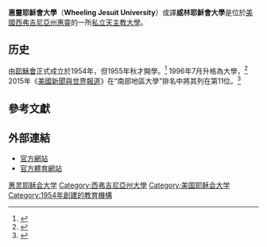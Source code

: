{{Infobox university
 | name            = Wheeling Jesuit University
 | image           = WJU Campus.JPG
 | latin_name      = Universitas Jesuita Vhelingensis
 | motto           = 拉丁語：Luceat Lux Vestra（Let your light shine）
 | established     = 1954
 | type            = [[私立大學|私立大學]]
 | affiliation     = [[羅馬天主教|羅馬天主教]][[耶穌會|耶穌會]]
 | endowment      = US $1970萬
 | president       = Rev. James J. Fleming, [[耶穌會|S.J.]], Ph.D.
 | staff           =
 | faculty         = 88
 | students        = 1,575
 | undergrad       = 1,187
 | postgrad        = 388
 | city            = [[惠靈_(西弗吉尼亞州)|惠靈]]
 | state           = [[西弗吉尼亞州|西弗吉尼亞州]]
 | country         ={{USA}}
 | campus          = {{convert|65|acre|ha}}
 | former_names    = Wheeling College (1954-1987)<br>Wheeling Jesuit College (1987–1996)
 | colors          = 紅黑金<br>{{colorbox|red}} {{colorbox|black}} {{colorbox|#CFB53B}}
|coord={{coord|40.073076|-80.689527|display=title|format=dms|type:edu}}
 | athletics       = [[NCAA|NCAA]] Division II - [[Mountain_East_Conference|MEC]]
 | nickname        = [[Wheeling_Jesuit_Cardinals|Cardinals]]
 | mascot          = Iggy the Cardinal
 | affiliations    = [[Association_of_Jesuit_Colleges_and_Universities|AJCU]] [[Association_of_Catholic_Colleges_and_Universities|ACCU]]<br>[[National_Association_of_Independent_Colleges_and_Universities|NAICU]] [[Council_of_Independent_Colleges|CIC]]
 | free_label      = 校報
 | free            = 《Cardinal Connection》
 | website         = [https://web.archive.org/web/20110716111843/http://www.wju.edu/ www.wju.edu]
 | logo            = 
}}

'''惠靈耶穌會大學'''（'''Wheeling Jesuit University'''）或譯'''威林耶穌會大學'''是位於[[美國|美國]][[西弗吉尼亞州|西弗吉尼亞州]][[惠靈_(西弗吉尼亞州)|惠靈]]的一所[[私立大學|私立]][[天主教大學|天主教大學]]。

==历史==
由[[耶穌會|耶穌會]]正式成立於1954年，但1955年秋才開學。<ref>{{cite web |url=http://www.wvencyclopedia.org/articles/1220 |title=E-WV: Wheeling Jesuit University |publisher=Wvencyclopedia.org |accessdate=November 13, 2011 |archive-date=2015-05-29 |archive-url=https://web.archive.org/web/20150529065801/http://www.wvencyclopedia.org/articles/1220 |dead-url=no }}</ref> 1996年7月升格為大學，<ref>{{cite web |url=http://www.wju.edu/about/history/1980s.asp |title=Wheeling Jesuit University – the 1980s |publisher=Wheeling Jesuit University |accessdate=November 13, 2011 |deadurl=yes |archiveurl=https://web.archive.org/web/20110928185206/http://www.wju.edu/about/history/1980s.asp |archivedate=2011年9月28日 }}</ref> 2015年《[[美國新聞與世界報道|美國新聞與世界報道]]》在“南部地區大學”排名中將其列在第11位。<ref name=Usnews>{{cite web|title=Wheeling Jesuit University|url=http://colleges.usnews.rankingsandreviews.com/best-colleges/wheeling-jesuit-3831|publisher=U.S. News and World Report|accessdate=2015-03-08|archive-date=2015-03-20|archive-url=https://web.archive.org/web/20150320041727/http://colleges.usnews.rankingsandreviews.com/best-colleges/wheeling-jesuit-3831|dead-url=no}}</ref>

==參考文獻==
{{reflist|colwidth=30em}}

==外部連結==
* [https://web.archive.org/web/20110716111843/http://www.wju.edu/ 官方網站]
* [http://athletics.wju.edu/ 官方體育網站]

{{coord|display=title}}
{{耶稣会学院和大学联合会}}
{{normdaten}}

[[Category:惠灵耶稣会大学|]]
[[Category:西弗吉尼亞州大學|Category:西弗吉尼亞州大學]]
[[Category:美国耶稣会大学|Category:美国耶稣会大学]]
[[Category:1954年創建的教育機構|Category:1954年創建的教育機構]]